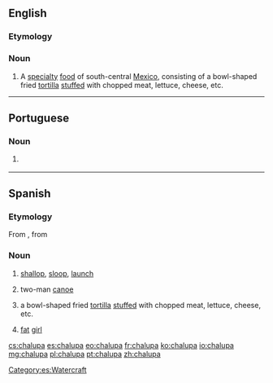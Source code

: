 ==English==

===Etymology===
{{etyl|es|en}}

===Noun===
{{en-noun}}

# A [[specialty]] [[food]] of south-central [[Mexico]], consisting of a bowl-shaped fried [[tortilla]] [[stuffed]] with chopped meat, lettuce, cheese, etc.

----

==Portuguese==

===Noun===
{{pt-noun|f}}

# {{label|pt|nautical}} {{l|en|sloop}} {{gloss|single-masted sailboat}}

----

==Spanish==
{{wikipedia}}

===Etymology===
From {{etyl|fr|es}} {{m|fr|chaloupe}}, from {{etyl|nl|es}} {{m|nl|sloep}}

===Noun===
{{es-noun|f}}

# {{label|es|nautical}} [[shallop]], [[sloop]], [[launch]] {{gloss|a kind of longboat}}
# {{label|es|Mexico}} two-man [[canoe]]
# {{label|es|Mexico}} a bowl-shaped fried [[tortilla]] [[stuffed]] with chopped meat, lettuce, cheese, etc.
# {{label|es|Mexico|slang}} [[fat]] [[girl]]

[[Category:es:Watercraft]]

[[cs:chalupa]]
[[es:chalupa]]
[[eo:chalupa]]
[[fr:chalupa]]
[[ko:chalupa]]
[[io:chalupa]]
[[mg:chalupa]]
[[pl:chalupa]]
[[pt:chalupa]]
[[zh:chalupa]]